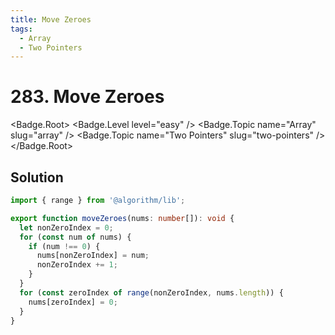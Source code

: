 ```yaml
---
title: Move Zeroes
tags:
  - Array
  - Two Pointers
---
```


# 283. Move Zeroes

<Badge.Root>
  <Badge.Level level="easy" />
  <Badge.Topic name="Array" slug="array" />
  <Badge.Topic name="Two Pointers" slug="two-pointers" />
</Badge.Root>

## Solution

```typescript filename="solution.ts" copy
import { range } from '@algorithm/lib';

export function moveZeroes(nums: number[]): void {
  let nonZeroIndex = 0;
  for (const num of nums) {
    if (num !== 0) {
      nums[nonZeroIndex] = num;
      nonZeroIndex += 1;
    }
  }
  for (const zeroIndex of range(nonZeroIndex, nums.length)) {
    nums[zeroIndex] = 0;
  }
}
```

<ProblemLink
  codingSite="leetcode"
  href="https://leetcode.com/problems/move-zeroes"
  title="Move Zeroes"
/>
